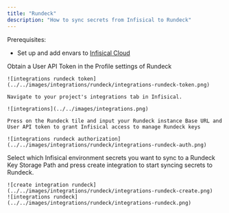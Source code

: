 ```yaml
---
title: "Rundeck"
description: "How to sync secrets from Infisical to Rundeck"
---
```


Prerequisites:

- Set up and add envars to [Infisical Cloud](https://app.infisical.com)

<Steps>
  <Step title="Authorize Infisical for Rundeck">
    Obtain a User API Token in the Profile settings of Rundeck

    ![integrations rundeck token](../../images/integrations/rundeck/integrations-rundeck-token.png)

    Navigate to your project's integrations tab in Infisical.

    ![integrations](../../images/integrations.png)

    Press on the Rundeck tile and input your Rundeck instance Base URL and User API token to grant Infisical access to manage Rundeck keys

    ![integrations rundeck authorization](../../images/integrations/rundeck/integrations-rundeck-auth.png)

  </Step>
  <Step title="Start integration">
    Select which Infisical environment secrets you want to sync to a Rundeck Key Storage Path and press create integration to start syncing secrets to Rundeck.

    ![create integration rundeck](../../images/integrations/rundeck/integrations-rundeck-create.png)
    ![integrations rundeck](../../images/integrations/rundeck/integrations-rundeck.png)

  </Step>
</Steps>
